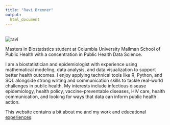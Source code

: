 ```yaml
---
title: "Ravi Brenner"
output: 
  html_document
---
```

<link rel="stylesheet" href="style.css">

<br><img src="images/headshot.jpg" alt="ravi" tyle="width:18%;" class="center image-cropper"><br>


Masters in Biostatistics student at Columbia University Mailman School of Public Health with a concentration in Public Health Data Science.

I am a biostatistician and epidemiologist with experience using mathematical modeling, data analysis, and data visualization to support better health outcomes. I enjoy applying technical tools like R, Python, and SQL alongside strong writing and communication skills to tackle real-world challenges in public health. My interests include infectious disease epidemiology, health policy, vaccine-preventable diseases, HIV care, health communication, and looking for ways that data can inform public health action.

This website contains a bit about me and my work and educational [experiences](resume.html).

